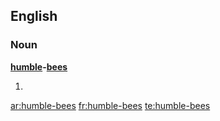 ==English==

===Noun===
'''[[humble]]-[[bee]]s'''

# {{plural of|[[humble-bee]]}}

[[ar:humble-bees]]
[[fr:humble-bees]]
[[te:humble-bees]]